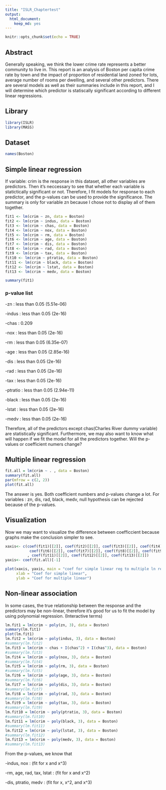 ```yaml
---
title: "ISLR_Chaptertest"
output: 
  html_document: 
    keep_md: yes
---
```


```r
knitr::opts_chunk$set(echo = TRUE)
```

## Abstract
Generally speaking, we think the lower crime rate represents a better community to live in. This report is an analysis of Boston per capita crime rate by town and the impact of proportion of residential land zoned for lots, average number of rooms per dwelling, and several other predictors. There are several models as well as their summaries include in this report, and I will determine which predictor is statiscally significant according to different linear regressions. 


## Library

```r
library(ISLR)
library(MASS)
```

## Dataset

```r
names(Boston)
```

## Simple linear regression
If variable: crim is the response in this dataset, all other variables are predictors. Then it's neccessary to see that whether each variable is statictically significant or not. Therefore, I fit models for response to each predictor, and the p-values can be used to provide the significance. The summary is only for variable zn because I chose not to display all of them together. 


```r
fit1 <- lm(crim ~ zn, data = Boston)
fit2 <- lm(crim ~ indus, data = Boston)
fit3 <- lm(crim ~ chas, data = Boston)
fit4 <- lm(crim ~ nox, data = Boston)
fit5 <- lm(crim ~ rm, data = Boston)
fit6 <- lm(crim ~ age, data = Boston)
fit7 <- lm(crim ~ dis, data = Boston)
fit8 <- lm(crim ~ rad, data = Boston)
fit9 <- lm(crim ~ tax, data = Boston)
fit10 <- lm(crim ~ ptratio, data = Boston)
fit11 <- lm(crim ~ black, data = Boston)
fit12 <- lm(crim ~ lstat, data = Boston)
fit13 <- lm(crim ~ medv, data = Boston)

summary(fit1)
```
### p-value list

-zn : less than 0.05 (5.51e-06)

-indus : less than 0.05 (2e-16)

-chas : 0.209

-nox : less than 0.05 (2e-16)

-rm : less than 0.05 (6.35e-07)

-age : less than 0.05 (2.85e-16)

-dis : less than 0.05 (2e-16)

-rad : less than 0.05 (2e-16)

-tax : less than 0.05 (2e-16)

-ptratio : less than 0.05 (2.94e-11)

-black : less than 0.05 (2e-16)

-lstat : less than 0.05 (2e-16)

-medv : less than 0.05 (2e-16)

Therefore, all of the predictors except chas(Charles River dummy variable) are statistically significant.
Furthermore, we may also want to know what will happen if we fit the model for all the predictors together. Will the p-values or coefficient numers change?

## Multiple linear regression
```r
fit.all = lm(crim ~ . , data = Boston)
summary(fit.all)
par(mfrow = c(2, 2))
plot(fit.all)
```

The answer is yes. Both coefficient numbers and p-values change a lot. For variables : zn, dis, rad, black, medv, null hypothesis can be rejected because of the p-values.

## Visualization
Now we may want to visualize the difference between coefficcient because graphs make the conclusion simpler to see. 

```r
xaxis<- c(coef(fit1)[[2]], coef(fit2)[[2]], coef(fit3)[[2]], coef(fit4)[[2]], coef(fit5)[[2]],
           coef(fit6)[[2]], coef(fit7)[[2]], coef(fit8)[[2]], coef(fit9)[[2]], coef(fit10)[[2]]
          , coef(fit11)[[2]], coef(fit12)[[2]], coef(fit13)[[2]])
yaxis<- coef(fit.all)[-1]

plot(xaxis, yaxis, main = "coef for simple linear reg to multiple ln reg", 
     xlab = "Coef for simple linear", 
     ylab = "Coef for multiple linear")
```

## Non-linear association

In some cases, the true relationship between the response and the predictors may be non-linear, therefore it's good for us to fit the model by using polynomial regression. (Interactive terms)

```r

lm.fit1 = lm(crim ~ poly(zn, 3), data = Boston)
summary(lm.fit1)
plot(lm.fit1)
lm.fit2 = lm(crim ~ poly(indus, 3), data = Boston)
#summary(lm.fit2)
lm.fit3 = lm(crim ~ chas + I(chas^2) + I(chas^3), data = Boston)
#summary(lm.fit3)
lm.fit4 = lm(crim ~ poly(nox, 3), data = Boston)
#summary(lm.fit4)
lm.fit5 = lm(crim ~ poly(rm, 3), data = Boston)
#summary(lm.fit5)
lm.fit6 = lm(crim ~ poly(age, 3), data = Boston)
#summary(lm.fit6)
lm.fit7 = lm(crim ~ poly(dis, 3), data = Boston)
#summary(lm.fit7)
lm.fit8 = lm(crim ~ poly(rad, 3), data = Boston)
#summary(lm.fit8)
lm.fit9 = lm(crim ~ poly(tax, 3), data = Boston)
#summary(lm.fit9)
lm.fit10 = lm(crim ~ poly(ptratio, 3), data = Boston)
#summary(lm.fit10)
lm.fit11 = lm(crim ~ poly(black, 3), data = Boston)
#summary(lm.fit11)
lm.fit12 = lm(crim ~ poly(lstat, 3), data = Boston)
#summary(lm.fit12)
lm.fit13 = lm(crim ~ poly(medv, 3), data = Boston)
#summary(lm.fit13)
```

From the p-values, we know that

-indus, nox : (fit for x and x^3)

-rm, age, rad, tax, lstat : (fit for x and x^2)

-dis, ptratio, medv : (fit for x, x^2, and x^3)


